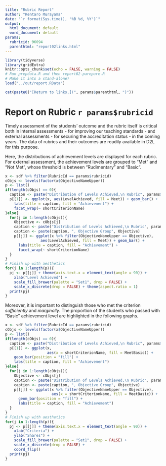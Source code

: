 ```yaml
---
title: "Rubric Report"
author: "Kentaro Murayama"
date: "`r format(Sys.time(), '%B %d, %Y')`"
output:
  html_document: default
  word_document: default
params:
  rubricid: 96094
  parenthtml: "report02links.html"
---
```

```r
library(tidyverse)
library(gridExtra)
knitr::opts_chunk$set(echo = FALSE, warning = FALSE)
# Run prepdata.R and then report02-parepare.R
# Make it into a stand-alone?
load("../out/report.RData")
```

```r
cat(paste0("[Return to links.](", params$parenthtml, ")"))
```


# Report on Rubric `r params$rubricid`

Timely assessment of the students' outcome and the rubric itself is critical both in internal assessments - for improving our teaching standards - and external assessments - for securing the accreditation status - in the coming years.
The data of rubrics and their outcomes are readily available in D2L for this purpose.

Here, the distributions of achievement levels are displayed for each rubric.
For external assessment, the achievement levels are grouped to "Met" and "Not Met", whose threshold is between "Rudimentary" and "Basic".

```r
x <- sdf %>% filter(RubricId == params$rubricid)
cObjs <- levels(factor(x$ObjectiveNameUpper))
p <- list()
if(length(cObjs) == 0){
  caption <- paste("Distribution of Levels Achieved,\n Rubric", params$rubricid)
  p[[1]] <- ggplot(x, aes(LevelAchieved, fill = Meet)) + geom_bar() +
    labs(title = caption, fill = "Achievement") +
    facet_wrap(~ shortCriterionName)
}else{
  for(j in 1:length(cObjs)){
    Objective <- cObjs[j]
    caption <- paste("Distribution of Levels Achieved,\n Rubric", params$rubricid)
    caption <- paste(caption, ", Objective Group", Objective)
    p[[j]] <- ggplot(x %>% filter(ObjectiveNameUpper == Objective),
                aes(LevelAchieved, fill = Meet)) + geom_bar() +
      labs(title = caption, fill = "Achievement") +
      facet_wrap(~ shortCriterionName)
  }
}
# Finish up with aesthetics
for(j in 1:length(p)){
  pj <- p[[j]] + theme(axis.text.x = element_text(angle = 90)) +
    xlab("Level Achieved") +
    scale_fill_brewer(palette = "Set1", drop = FALSE) +
    scale_x_discrete(drop = FALSE) + theme(aspect.ratio = 1)
  print(pj)
}
```

Moreover, it is important to distinguish those who met the criterion *sufficiently* and *marginally*. The proportion of the students who passed with "Basic" achievement level are highlighted in the following graphs.


```r
x <- sdf %>% filter(RubricId == params$rubricid)
cObjs <- levels(factor(x$ObjectiveNameUpper))
p <- list()
if(length(cObjs) == 0){
  caption <- paste("Distribution of Levels Achieved,\n Rubric", params$rubricid)
  p[[1]] <- ggplot(x,
                   aes(x = shortCriterionName, fill = MeetBasic)) + 
    geom_bar(position = "fill") +
    labs(title = caption, fill = "Achievement")
}else{
  for(j in 1:length(cObjs)){
    Objective <- cObjs[j]
    caption <- paste("Distribution of Levels Achieved,\n Rubric", params$rubricid)
    caption <- paste(caption, ", Objective Group", Objective)
    p[[j]] <- ggplot(x %>% filter(ObjectiveNameUpper == Objective),
                     aes(x = shortCriterionName, fill = MeetBasic)) +
      geom_bar(position = "fill") +
      labs(title = caption, fill = "Achievement")
  }
}
# Finish up with aesthetics
for(j in 1:length(p)){
  pj <- p[[j]] + theme(axis.text.x = element_text(angle = 90)) +
    xlab("Criteria") +
    ylab("Shares") +
    scale_fill_brewer(palette = "Set1", drop = FALSE) +
    scale_x_discrete(drop = FALSE) +
    coord_flip()
  print(pj)
}
```
